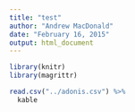 ```yaml
---
title: "test"
author: "Andrew MacDonald"
date: "February 16, 2015"
output: html_document
---
```


```r
library(knitr)
library(magrittr)

read.csv("../adonis.csv") %>%
  kable
```

